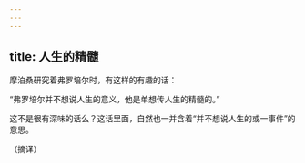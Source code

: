 ```yaml
---
---
---
```

title: 人生的精髓
---



摩泊桑研究着弗罗培尔时，有这样的有趣的话：

“弗罗培尔并不想说人生的意义，他是单想传人生的精髓的。”

这不是很有深味的话么？这话里面，自然也一并含着“并不想说人生的或一事件”的意思。

（摘译）